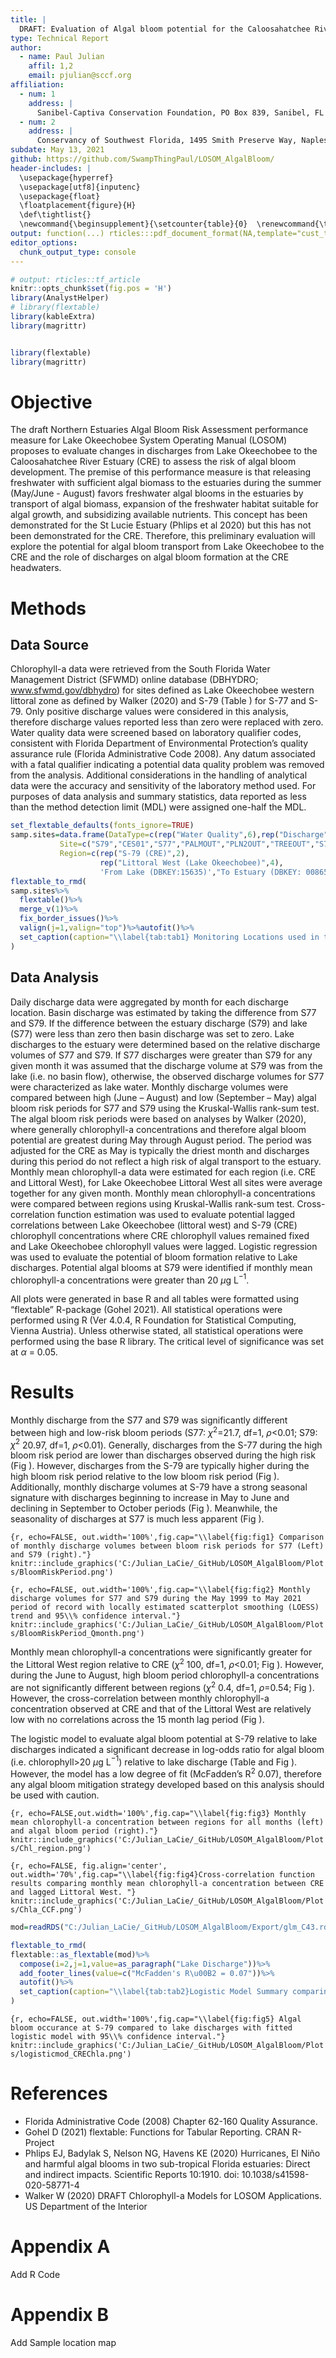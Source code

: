 ```yaml
---
title: |
  DRAFT: Evaluation of Algal bloom potential for the Caloosahatchee River Estuary
type: Technical Report
author:
  - name: Paul Julian
    affil: 1,2
    email: pjulian@sccf.org
affiliation:
  - num: 1
    address: |
      Sanibel-Captiva Conservation Foundation, PO Box 839, Sanibel, FL 33957
  - num: 2
    address: |
      Conservancy of Southwest Florida, 1495 Smith Preserve Way, Naples, FL 34102
subdate: May 13, 2021
github: https://github.com/SwampThingPaul/LOSOM_AlgalBloom/
header-includes: |
  \usepackage{hyperref}
  \usepackage[utf8]{inputenc}
  \usepackage{float}
  \floatplacement{figure}{H}
  \def\tightlist{}
  \newcommand{\beginsupplement}{\setcounter{table}{0}  \renewcommand{\thetable}{S\arabic{table}} \setcounter{figure}{0} \renewcommand{\thefigure}{S\arabic{figure}}}
output: function(...) rticles:::pdf_document_format(NA,template="cust_temp.tex",keep_tex=TRUE, citation_package='natbib')
editor_options: 
  chunk_output_type: console
---
```

```r
# output: rticles::tf_article
knitr::opts_chunk$set(fig.pos = 'H')
library(AnalystHelper)
# library(flextable)
library(kableExtra)
library(magrittr)


library(flextable)
library(magrittr)
```


# Objective
The draft Northern Estuaries Algal Bloom Risk Assessment performance measure for Lake Okeechobee System Operating Manual (LOSOM) proposes to evaluate changes in discharges from Lake Okeechobee to the Caloosahatchee River Estuary (CRE) to assess the risk of algal bloom development. The premise of this performance measure is that releasing freshwater with sufficient algal biomass to the estuaries during the summer (May/June - August)  favors freshwater algal blooms in the estuaries by transport of algal biomass, expansion of the freshwater habitat suitable for algal growth, and subsidizing available nutrients. This concept has been demonstrated for the St Lucie Estuary (Phlips et al 2020) but this has not been demonstrated for the CRE. Therefore, this preliminary evaluation will explore the potential for algal bloom transport from Lake Okeechobee to the CRE and the role of discharges on algal bloom formation at the CRE headwaters. 

# Methods

## Data Source

Chlorophyll-a data were retrieved from the South Florida Water Management District (SFWMD) online database (DBHYDRO; [www.sfwmd.gov/dbhydro](www.sfwmd.gov/dbhydro)) for sites defined as Lake Okeechobee western littoral zone as defined by Walker (2020) and S-79 (Table \ref{tab:tab1}) for S-77 and S-79. Only positive discharge values were considered in this analysis, therefore discharge values reported less than zero were replaced with zero. Water quality data were screened based on laboratory qualifier codes, consistent with Florida Department of Environmental Protection's quality assurance rule (Florida Administrative Code 2008). Any datum associated with a fatal qualifier indicating a potential data quality problem was removed from the analysis. Additional considerations in the handling of analytical data were the accuracy and sensitivity of the laboratory method used. For purposes of data analysis and summary statistics, data reported as less than the method detection limit (MDL) were assigned one-half the MDL. 


```r
set_flextable_defaults(fonts_ignore=TRUE)
samp.sites=data.frame(DataType=c(rep("Water Quality",6),rep("Discharge",2)),
           Site=c("S79","CES01","S77","PALMOUT","PLN2OUT","TREEOUT","S77","S79"),
           Region=c(rep("S-79 (CRE)",2),
                    rep("Littoral West (Lake Okeechobee)",4),
                    'From Lake (DBKEY:15635)',"To Estuary (DBKEY: 00865)"))
flextable_to_rmd(  
samp.sites%>%
  flextable()%>%
  merge_v(1)%>%
  fix_border_issues()%>%
  valign(j=1,valign="top")%>%autofit()%>%
  set_caption(caption="\\label{tab:tab1} Monitoring Locations used in this evaluation with regions defined.")
)
```

## Data Analysis

Daily discharge data were aggregated by month for each discharge location. Basin discharge was estimated by taking the difference from S77 and S79. If the difference between the estuary discharge (S79) and lake (S77) were less than zero then basin discharge was set to zero. Lake discharges to the estuary were determined based on the relative discharge volumes of S77 and S79. If S77 discharges were greater than S79 for any given month it was assumed that the discharge volume at S79 was from the lake (i.e. no basin flow), otherwise, the observed discharge volumes for S77 were characterized as lake water.  Monthly discharge volumes were compared between high (June – August) and low (September – May) algal bloom risk periods for S77 and S79 using the Kruskal-Wallis rank-sum test. The algal bloom risk periods were based on analyses by Walker (2020), where generally chlorophyll-a concentrations and therefore algal bloom potential are greatest during May through August period. The period was adjusted for the CRE as May is typically the driest month and discharges during this period do not reflect a high risk of algal transport to the estuary. 
Monthly mean chlorophyll-a data were estimated for each region (i.e. CRE and Littoral West), for Lake Okeechobee Littoral West all sites were average together for any given month. Monthly mean chlorophyll-a concentrations were compared between regions using Kruskal-Wallis rank-sum test. Cross-correlation function estimation was used to evaluate potential lagged correlations between Lake Okeechobee (littoral west) and S-79 (CRE) chlorophyll concentrations where CRE chlorophyll values remained fixed and Lake Okeechobee chlorophyll values were lagged. Logistic regression was used to evaluate the potential of bloom formation relative to Lake discharges. Potential algal blooms at S79 were identified if monthly mean chlorophyll-a concentrations were greater than 20 $\mu$g L$^{-1}$.

All plots were generated in base R and all tables were formatted using “flextable” R-package (Gohel 2021). All statistical operations were performed using R (Ver 4.0.4, R Foundation for Statistical Computing, Vienna Austria).  Unless otherwise stated, all statistical operations were performed using the base R library. The critical level of significance was set at $\alpha$ = 0.05.

# Results

Monthly discharge from the S77 and S79 was significantly different between high and low-risk bloom periods (S77: $\chi^{2}$=21.7, df=1, $\rho$<0.01; S79: $\chi^{2}$ 20.97, df=1, $\rho$<0.01). Generally, discharges from the S-77 during the high bloom risk period are lower than discharges observed during the high risk (Fig \ref{fig:fig1}). However, discharges from the S-79 are typically higher during the high bloom risk period relative to the low bloom risk period (Fig \ref{fig:fig2}). Additionally, monthly discharge volumes at S-79 have a strong seasonal signature with discharges beginning to increase in May to June and declining in September to October periods (Fig \ref{fig:fig2}). Meanwhile, the seasonality of discharges at S77 is much less apparent (Fig \ref{fig:fig2}).

```{r, echo=FALSE, out.width='100%',fig.cap="\\label{fig:fig1} Comparison of monthly discharge volumes between bloom risk periods for S77 (Left) and S79 (right)."}
knitr::include_graphics('C:/Julian_LaCie/_GitHub/LOSOM_AlgalBloom/Plots/BloomRiskPeriod.png')
```

```{r, echo=FALSE, out.width='100%',fig.cap="\\label{fig:fig2} Monthly discharge volumes for S77 and S79 during the May 1999 to May 2021 period of record with locally estimated scatterplot smoothing (LOESS) trend and 95\\% confidence interval."}
knitr::include_graphics('C:/Julian_LaCie/_GitHub/LOSOM_AlgalBloom/Plots/BloomRiskPeriod_Qmonth.png')
```

Monthly mean chlorophyll-a concentrations were significantly greater for the Littoral West region relative to CRE ($\chi^{2}$ 100, df=1, $\rho$<0.01; Fig \ref{fig:fig3}). However, during the June to August, high bloom period chlorophyll-a concentrations are not significantly different between regions ($\chi^{2}$ 0.4, df=1, $\rho$=0.54; Fig \ref{fig:fig3}). However, the cross-correlation between monthly chlorophyll-a concentration observed at CRE and that of the Littoral West are relatively low with no correlations across the 15 month lag period (Fig \ref{fig:fig4}).  

The logistic model to evaluate algal bloom potential at S-79 relative to lake discharges indicated a significant decrease in log-odds ratio for algal bloom (i.e. chlorophyll>20 $\mu$g L$^{-1}$) relative to lake discharge (Table \ref{tab:tab2} and Fig \ref{fig:fig5}). However, the model has a low degree of fit (McFadden’s R$^{2}$ 0.07), therefore any algal bloom mitigation strategy developed based on this analysis should be used with caution.

```{r, echo=FALSE,out.width='100%',fig.cap="\\label{fig:fig3} Monthly mean chlorophyll-a concentration between regions for all months (left) and algal bloom period (right)."}
knitr::include_graphics('C:/Julian_LaCie/_GitHub/LOSOM_AlgalBloom/Plots/Chl_region.png')
```

```{r, echo=FALSE, fig.align='center', out.width='70%',fig.cap="\\label{fig:fig4}Cross-correlation function results comparing monthly mean chlorophyll-a concentration between CRE and lagged Littoral West. "}
knitr::include_graphics('C:/Julian_LaCie/_GitHub/LOSOM_AlgalBloom/Plots/Chla_CCF.png')
```

```r
mod=readRDS("C:/Julian_LaCie/_GitHub/LOSOM_AlgalBloom/Export/glm_C43.rds")

flextable_to_rmd(
flextable::as_flextable(mod)%>%
  compose(i=2,j=1,value=as_paragraph("Lake Discharge"))%>%
  add_footer_lines(value=c("McFadden's R\u00B2 = 0.07"))%>%
  autofit()%>%
  set_caption(caption="\\label{tab:tab2}Logistic Model Summary comparing algal bloom potental to lake discharges.")
)

```

```{r, echo=FALSE, out.width='100%',fig.cap="\\label{fig:fig5} Algal bloom occurance at S-79 compared to lake discharges with fitted logistic model with 95\\% confidence interval."}
knitr::include_graphics('C:/Julian_LaCie/_GitHub/LOSOM_AlgalBloom/Plots/logisticmod_CREChla.png')
```


# References
* Florida Administrative Code (2008) Chapter 62-160 Quality Assurance. 
* Gohel D (2021) flextable: Functions for Tabular Reporting. CRAN R-Project
* Phlips EJ, Badylak S, Nelson NG, Havens KE (2020) Hurricanes, El Niño and harmful algal blooms in two sub-tropical Florida estuaries: Direct and indirect impacts. Scientific Reports 10:1910. doi: 10.1038/s41598-020-58771-4
* Walker W (2020) DRAFT Chlorophyll-a Models for LOSOM Applications. US Department of the Interior

\newpage
# Appendix A 

Add R Code

# Appendix B 

Add Sample location map
